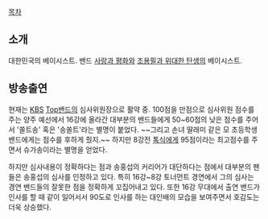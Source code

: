 [[목차]]

== 소개 ==
대한민국의 베이시스트.
밴드 [[사랑과 평화]]와 [[조용필과 위대한 탄생]]의 베이시스트.

== 방송출연 ==
현재는 [[KBS]] [[Top밴드]]의 심사위원장으로 활약 중. 100점을 만점으로 심사위원 점수를 주는 양주 예선에서 16강에 올라간 대부분의 밴드들에게 50~60점의 낮은 점수를 주어서 '쏠트송' 혹은 '송쏠트'라는 별명이 붙었다. ~~그리고 손녀 딸래미 같은 모 초등학생 밴드에게는 점수를 후하게 줬지.~~ 하지만 8강전 [[톡식]]에게 95점이라는 최고점수를 주면서 슈가송이라는 별명을 얻었다.

하지만 심사내용이 정확하다는 점과 송홍섭의 커리어가 대단하다는 점에서 대부분의 팬들은 송홍섭의 심사를 인정하고 있다. 특히 16강~8강 토너먼트 경연에서 그의 심사는 경연 밴드들의 잘못한 점을 정확하게 꼬집어내고 있다. 또한 16강 무대에서 출연 밴드가 인사를 할 때 같이 일어서서 90도로 인사를 하는 대인배의 모습을 보여주면서 호감도는 더욱 상승했다.

